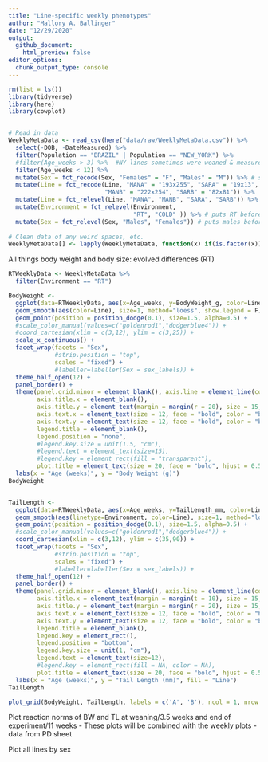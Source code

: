 ```yaml
---
title: "Line-specific weekly phenotypes"
author: "Mallory A. Ballinger"
date: "12/29/2020"
output: 
  github_document:
    html_preview: false
editor_options: 
  chunk_output_type: console
---
```


```r
rm(list = ls())
library(tidyverse)
library(here)
library(cowplot)


# Read in data
WeeklyMetaData <- read_csv(here("data/raw/WeeklyMetaData.csv")) %>%
  select(-DOB, -DateMeasured) %>%
  filter(Population == "BRAZIL" | Population == "NEW_YORK") %>%
  #filter(Age_weeks > 3) %>%  #NY lines sometimes were weaned & measured slightly before 3 weeks
  filter(Age_weeks < 12) %>%
  mutate(Sex = fct_recode(Sex, "Females" = "F", "Males" = "M")) %>% # spells out males and females
  mutate(Line = fct_recode(Line, "MANA" = "193x255", "SARA" = "19x13",
                           "MANB" = "222x254", "SARB" = "82x81")) %>%
  mutate(Line = fct_relevel(Line, "MANA", "MANB", "SARA", "SARB")) %>%
  mutate(Environment = fct_relevel(Environment,
                                   "RT", "COLD" )) %>% # puts RT before COLD
  mutate(Sex = fct_relevel(Sex, "Males", "Females")) # puts males before females
  
# Clean data of any weird spaces, etc.
WeeklyMetaData[] <- lapply(WeeklyMetaData, function(x) if(is.factor(x)) factor(x) else x)

```

All things body weight and body size: evolved differences (RT)
```r
RTWeeklyData <- WeeklyMetaData %>%
  filter(Environment == "RT")

BodyWeight <-
  ggplot(data=RTWeeklyData, aes(x=Age_weeks, y=BodyWeight_g, color=Line)) +
  geom_smooth(aes(color=Line), size=1, method="loess", show.legend = F) + #std error
  geom_point(position = position_dodge(0.1), size=1.5, alpha=0.5) +
  #scale_color_manual(values=c("goldenrod1","dodgerblue4")) +
  #coord_cartesian(xlim = c(3,12), ylim = c(3,25)) +
  scale_x_continuous() +
  facet_wrap(facets = "Sex",
             #strip.position = "top",
             scales = "fixed") +
             #labeller=labeller(Sex = sex_labels)) +
  theme_half_open(12) +
  panel_border() +
  theme(panel.grid.minor = element_blank(), axis.line = element_line(colour = "black"),
        axis.title.x = element_blank(),
        axis.title.y = element_text(margin = margin(r = 20), size = 15, face = "bold"),
        axis.text.x = element_text(size = 12, face = "bold", color = "black"),
        axis.text.y = element_text(size = 12, face = "bold", color = "black"),
        legend.title = element_blank(),
        legend.position = "none",
        #legend.key.size = unit(1.5, "cm"),
        #legend.text = element_text(size=15),
        #legend.key = element_rect(fill = "transparent"),
        plot.title = element_text(size = 20, face = "bold", hjust = 0.5)) +
  labs(x = "Age (weeks)", y = "Body Weight (g)")
BodyWeight


TailLength <-
  ggplot(data=RTWeeklyData, aes(x=Age_weeks, y=TailLength_mm, color=Line)) +
  geom_smooth(aes(linetype=Environment, color=Line), size=1, method="loess", show.legend = F) + #std error
  geom_point(position = position_dodge(0.1), size=1.5, alpha=0.5) +
  #scale_color_manual(values=c("goldenrod1","dodgerblue4")) +
  coord_cartesian(xlim = c(3,12), ylim = c(35,90)) +
  facet_wrap(facets = "Sex",
             #strip.position = "top",
             scales = "fixed") +
             #labeller=labeller(Sex = sex_labels)) +
  theme_half_open(12) +
  panel_border() +
  theme(panel.grid.minor = element_blank(), axis.line = element_line(colour = "black"),
        axis.title.x = element_text(margin = margin(t = 10), size = 15, face = "bold"),
        axis.title.y = element_text(margin = margin(r = 20), size = 15, face = "bold"),
        axis.text.x = element_text(size = 12, face = "bold", color = "black"),
        axis.text.y = element_text(size = 12, face = "bold", color = "black"),
        legend.title = element_blank(),
        legend.key = element_rect(),
        legend.position = "bottom",
        legend.key.size = unit(1, "cm"),
        legend.text = element_text(size=12),
        #legend.key = element_rect(fill = NA, color = NA),
        plot.title = element_text(size = 20, face = "bold", hjust = 0.5)) +
  labs(x = "Age (weeks)", y = "Tail Length (mm)", fill = "Line")
TailLength

plot_grid(BodyWeight, TailLength, labels = c('A', 'B'), ncol = 1, nrow = 2)
```
Plot reaction norms of BW and TL at weaning/3.5 weeks and end of experiment/11 weeks
 - These plots will be combined with the weekly plots - data from PD sheet


Plot all lines by sex
